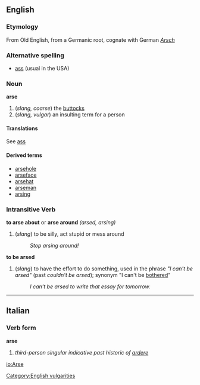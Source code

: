 ==English==

===Etymology===
From Old English, from a Germanic root, cognate with German ''[[Arsch]]''

===Alternative spelling===
*[[ass]] (usual in the USA)

===Noun===
'''arse'''
#(''slang, coarse'') the [[buttocks]]
#(''slang, vulgar'') an insulting term for a person

====Translations====
See [[ass]]

====Derived terms====
*[[arsehole]]
*[[arseface]]
*[[arsehat]]
*[[arseman]]
*[[arsing]]

===Intransitive Verb===
'''to arse about''' or '''arse around''' ''(arsed, arsing)''
#(''slang'') to be silly, act stupid or mess around
#:''Stop arsing around!''

'''to be arsed'''
#(''slang'') to have the effort to do something, used in the phrase ''"I can't be arsed"'' (past ''couldn't be arsed''); synonym "I can't be [[bothered]]"
#:''I can't be arsed to write that essay for tomorrow.''

[[Category:English vulgarities]]
----

==Italian==
===Verb form===
'''arse'''

# ''third-person singular indicative past historic of [[ardere]]''

[[io:Arse]]